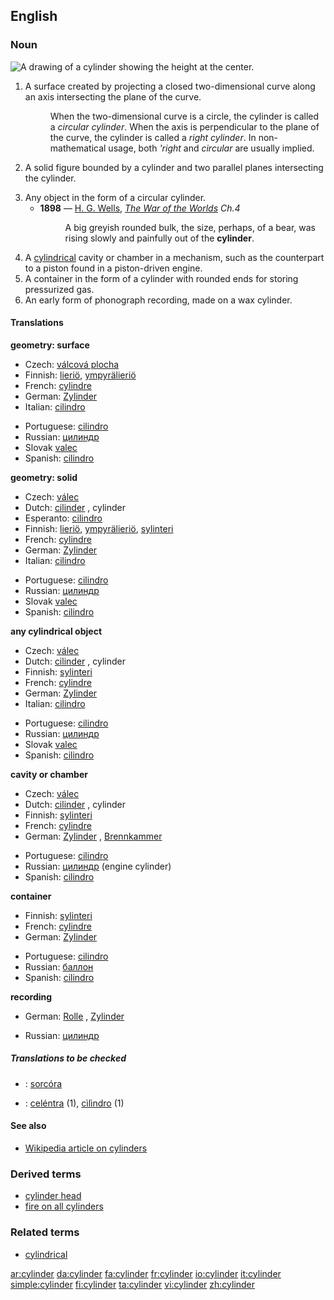 ==English==

===Noun===
[[Image:Cylinder geometry.svg|thumb|right|A drawing of a cylinder showing the height at the center.]]
{{en-noun}}

#{{geometry}} A surface created by projecting a closed two-dimensional curve along an axis intersecting the plane of the curve.
#:When the two-dimensional curve is a circle, the cylinder is called a ''circular cylinder''. When the axis is perpendicular to the plane of the curve, the cylinder is called a ''right cylinder''.  In non-mathematical usage, both '''right'' and ''circular'' are usually implied.
#{{geometry}} A solid figure bounded by a cylinder and two parallel planes intersecting the cylinder.
#Any object in the form of a circular cylinder.
#*'''1898''' — [[w:H. G. Wells|H. G. Wells]], ''[http://en.wikisource.org/wiki/The_War_of_the_Worlds The War of the Worlds] Ch.4''
#*:A big greyish rounded bulk, the size, perhaps, of a bear, was rising slowly and painfully out of the '''cylinder'''.
#A [[cylindrical]] cavity or chamber in a mechanism, such as the counterpart to a piston found in a piston-driven engine.
#A container in the form of a cylinder with rounded ends for storing pressurized gas.
#An early form of phonograph recording, made on a wax cylinder.

====Translations====
'''geometry: surface'''
{{top}}
*Czech: [[válcová plocha]] {{f}}
*Finnish: [[lieriö]], [[ympyrälieriö]]
*French: [[cylindre]] {{m}}
*German: [[Zylinder]] {{m}}
*Italian: [[cilindro]] {{m}}
{{mid}}
*Portuguese: [[cilindro]] {{m}}
*Russian: [[цилиндр]] {{m}}
*Slovak [[valec]] {{m}}
*Spanish: [[cilindro]] {{m}}
{{bottom}}

'''geometry: solid'''
{{top}}
*Czech: [[válec]] {{m}}
*Dutch: [[cilinder]] {{m}}, cylinder {{m}}
*Esperanto: [[cilindro]]
*Finnish: [[lieriö]], [[ympyrälieriö]], [[sylinteri]]
*French: [[cylindre]] {{m}}
*German: [[Zylinder]] {{m}}
*Italian: [[cilindro]] {{m}}
{{mid}}
*Portuguese: [[cilindro]] {{m}}
*Russian: [[цилиндр]] {{m}}
*Slovak [[valec]] {{m}}
*Spanish: [[cilindro]] {{m}}
{{bottom}}

'''any cylindrical object'''
{{top}}
*Czech: [[válec]] {{m}}
*Dutch: [[cilinder]] {{m}}, cylinder {{m}}
*Finnish: [[sylinteri]]
*French: [[cylindre]] {{m}}
*German: [[Zylinder]] {{m}}
*Italian: [[cilindro]] {{m}}
{{mid}}
*Portuguese: [[cilindro]] {{m}}
*Russian: [[цилиндр]] {{m}}
*Slovak [[valec]] {{m}}
*Spanish: [[cilindro]] {{m}}
{{bottom}}

'''cavity or chamber'''
{{top}}
*Czech: [[válec]] {{m}}
*Dutch: [[cilinder]] {{m}}, cylinder {{m}}
*Finnish: [[sylinteri]]
*French: [[cylindre]] {{m}}
*German: [[Zylinder]] {{m}}, [[Brennkammer]] {{m}}
{{mid}}
*Portuguese: [[cilindro]] {{m}}
*Russian: [[цилиндр]] {{m}} (engine cylinder)
*Spanish: [[cilindro]] {{m}}
{{bottom}}

'''container'''
{{top}}
*Finnish: [[sylinteri]]
*French: [[cylindre]] {{m}}
*German: [[Zylinder]] {{m}}
{{mid}}
*Portuguese: [[cilindro]] {{m}}
*Russian: [[баллон]] {{m}}
*Spanish: [[cilindro]] {{m}}
{{bottom}}

'''recording'''
{{top}}
*German: [[Rolle]] {{f}}, [[Zylinder]] {{m}}
{{mid}}
*Russian: [[цилиндр]] {{m}}
{{bottom}}

=====Translations to be checked=====
<!--Remove this section once all of the translations below have been moved into the tables above.-->
{{checktrans}}

*{{ttbc|Irish}}: [[sorcóra]]
*{{ttbc|Neapolitan}}: [[celéntra]] (1), [[cìlìndro]] (1)

====See also====
*[[w:cylinder|Wikipedia article on cylinders]]

===Derived terms===
*[[cylinder head]]
*[[fire on all cylinders]]

===Related terms===
*[[cylindrical]]

[[ar:cylinder]]
[[da:cylinder]]
[[fa:cylinder]]
[[fr:cylinder]]
[[io:cylinder]]
[[it:cylinder]]
[[simple:cylinder]]
[[fi:cylinder]]
[[ta:cylinder]]
[[vi:cylinder]]
[[zh:cylinder]]